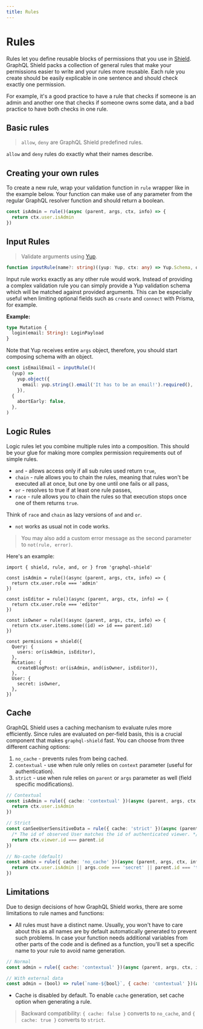 ```yaml
---
title: Rules
---
```


# Rules

Rules let you define reusable blocks of permissions that you use in [Shield](./shield). GraphQL Shield packs a collection of general rules that make your permissions easier to write and your rules more reusable. Each rule you create should be easily explicable in one sentence and should check exactly one permission.

For example, it's a good practice to have a rule that checks if someone is an admin and another one that checks if someone owns some data, and a bad practice to have both checks in one rule.

## Basic rules

> `allow`, `deny` are GraphQL Shield predefined rules.

`allow` and `deny` rules do exactly what their names describe.

## Creating your own rules

To create a new rule, wrap your validation function in `rule` wrapper like in the example below. Your function can make use of any parameter from the regular GraphQL resolver function and should return a boolean.

```ts
const isAdmin = rule()(async (parent, args, ctx, info) => {
  return ctx.user.isAdmin
})
```

## Input Rules

> Validate arguments using [Yup](https://github.com/jquense/yup).

```ts
function inputRule(name?: string)((yup: Yup, ctx: any) => Yup.Schema, options?: Yup.ValidationOptions): Rule
```

Input rule works exactly as any other rule would work. Instead of providing a complex validation rule you can simply provide a Yup validation schema which will be matched against provided arguments.
This can be especially useful when limiting optional fields such as `create` and `connect` with Prisma, for example.

**Example:**

```graphql
type Mutation {
  login(email: String): LoginPayload
}
```

Note that Yup receives entire `args` object, therefore, you should start composing schema with an object.

```ts
const isEmailEmail = inputRule()(
  (yup) =>
    yup.object({
      email: yup.string().email('It has to be an email!').required(),
    }),
  {
    abortEarly: false,
  },
)
```

## Logic Rules

Logic rules let you combine multiple rules into a composition. This should be your glue for making more complex permission requirements out of simple rules.

- `and` - allows access only if all sub rules used return `true`,
- `chain` - rule allows you to chain the rules, meaning that rules won't be executed all at once, but one by one until one fails or all pass,
- `or` - resolves to true if at least one rule passes,
- `race` - rule allows you to chain the rules so that execution stops once one of them returns `true`.

Think of `race` and `chain` as lazy versions of `and` and `or`.

- `not` works as usual not in code works.

> You may also add a custom error message as the second parameter to `not(rule, error)`.

Here's an example:

```tsx
import { shield, rule, and, or } from 'graphql-shield'

const isAdmin = rule()(async (parent, args, ctx, info) => {
  return ctx.user.role === 'admin'
})

const isEditor = rule()(async (parent, args, ctx, info) => {
  return ctx.user.role === 'editor'
})

const isOwner = rule()(async (parent, args, ctx, info) => {
  return ctx.user.items.some((id) => id === parent.id)
})

const permissions = shield({
  Query: {
    users: or(isAdmin, isEditor),
  },
  Mutation: {
    createBlogPost: or(isAdmin, and(isOwner, isEditor)),
  },
  User: {
    secret: isOwner,
  },
})
```

## Cache

GraphQL Shield uses a caching mechanism to evaluate rules more efficiently. Since rules are evaluated on per-field basis, this is a crucial component that makes `graphql-shield` fast. You can choose from three different caching options:

1.  `no_cache` - prevents rules from being cached.
1.  `contextual` - use when rule only relies on `context` parameter (useful for authentication).
1.  `strict` - use when rule relies on `parent` or `args` parameter as well (field specific modifications).

```ts
// Contextual
const isAdmin = rule({ cache: 'contextual' })(async (parent, args, ctx, info) => {
  return ctx.user.isAdmin
})

// Strict
const canSeeUserSensitiveData = rule({ cache: 'strict' })(async (parent, args, ctx, info) => {
  /* The id of observed User matches the id of authenticated viewer. */
  return ctx.viewer.id === parent.id
})

// No-cache (default)
const admin = rule({ cache: 'no_cache' })(async (parent, args, ctx, info) => {
  return ctx.user.isAdmin || args.code === 'secret' || parent.id === 'theone'
})
```

## Limitations

Due to design decisions of how GraphQL Shield works, there are some limitations to rule names and functions:

- All rules must have a distinct name. Usually, you won't have to care about this as all names are by default automatically generated to prevent such problems. In case your function needs additional variables from other parts of the code and is defined as a function, you'll set a specific name to your rule to avoid name generation.

```jsx
// Normal
const admin = rule({ cache: 'contextual' })(async (parent, args, ctx, info) => true)

// With external data
const admin = (bool) => rule(`name-${bool}`, { cache: 'contextual' })(async (parent, args, ctx, info) => bool)
```

- Cache is disabled by default. To enable `cache` generation, set cache option when generating a rule.

> Backward compatibility: `{ cache: false }` converts to `no_cache`, and `{ cache: true }` converts to `strict`.

